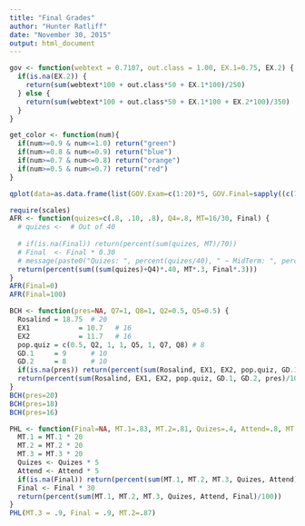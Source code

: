 ```yaml
---
title: "Final Grades"
author: "Hunter Ratliff"
date: "November 30, 2015"
output: html_document
---
```


```r
gov <- function(webtext = 0.7107, out.class = 1.00, EX.1=0.75, EX.2) {
  if(is.na(EX.2)) {
    return(sum(webtext*100 + out.class*50 + EX.1*100)/250)
  } else {
    return(sum(webtext*100 + out.class*50 + EX.1*100 + EX.2*100)/350)
  }
}

get_color <- function(num){
  if(num>=0.9 & num<=1.0) return("green")
  if(num>=0.8 & num<=0.9) return("blue")
  if(num>=0.7 & num<=0.8) return("orange")
  if(num>=0.5 & num<=0.7) return("red")
}

qplot(data=as.data.frame(list(GOV.Exam=c(1:20)*5, GOV.Final=sapply((c(1:20)*0.05), gov))), x=GOV.Exam, y=GOV.Final,  color=GOV.Final) + ylim(c(0,1)) + scale_colour_gradient(limits=c(0, 1), low="red", high="blue", space="Lab")

```

```r
require(scales)
AFR <- function(quizes=c(.8, .10, .8), Q4=.8, MT=16/30, Final) {
  # quizes <-  # Out of 40
  
  # if(is.na(Final)) return(percent(sum(quizes, MT)/70))
  # Final  <- Final * 0.30
  # message(paste0("Quizes: ", percent(quizes/40), " ~ MidTerm: ", percent(MT/30)))
  return(percent(sum((sum(quizes)+Q4)*.40, MT*.3, Final*.3)))
}
AFR(Final=0)
AFR(Final=100)
```

```r
BCH <- function(pres=NA, Q7=1, Q8=1, Q2=0.5, Q5=0.5) {
  Rosalind = 18.75	# 20
  EX1			 = 10.7	  # 16
  EX2			 = 11.7   # 16
  pop.quiz = c(0.5, Q2, 1, 1, Q5, 1, Q7, Q8) # 8
  GD.1     = 9      # 10
  GD.2     = 8      # 10
  if(is.na(pres)) return(percent(sum(Rosalind, EX1, EX2, pop.quiz, GD.1, GD.2)/80))
  return(percent(sum(Rosalind, EX1, EX2, pop.quiz, GD.1, GD.2, pres)/100))
}
BCH(pres=20)
BCH(pres=18)
BCH(pres=16)
```

```r
PHL <- function(Final=NA, MT.1=.83, MT.2=.81, Quizes=.4, Attend=.8, MT.3=.82){
  MT.1 = MT.1 * 20
  MT.2 = MT.2 * 20
  MT.3 = MT.3 * 20  
  Quizes <- Quizes * 5 
  Attend <- Attend * 5 
  if(is.na(Final)) return(percent(sum(MT.1, MT.2, MT.3, Quizes, Attend)/70))
  Final <- Final * 30
  return(percent(sum(MT.1, MT.2, MT.3, Quizes, Attend, Final)/100))
}
PHL(MT.3 = .9, Final = .9, MT.2=.87)
```
